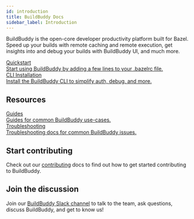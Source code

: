 ```yaml
---
id: introduction
title: BuildBuddy Docs
sidebar_label: Introduction
---
```



BuildBuddy is the open-core developer productivity platform built for Bazel. Speed up your builds with remote caching and remote execution, get insights into and debug your builds with BuildBuddy UI, and much more.

<div className="docs-block-container">
    <a href="/docs/cloud" className="docs-block">
        <div className="docs-block-icon">
            <FastForward />
        </div>
        <div className="docs-block-content">
            <div className="docs-block-title">
                Quickstart
            </div>
            <div className="docs-block-description">
                Start using BuildBuddy by adding a few lines to your .bazelrc file.
            </div>
        </div>
    </a>
        <a href="/docs/cli" className="docs-block">
        <div className="docs-block-icon">
            <Terminal />
        </div>
        <div className="docs-block-content">
            <div className="docs-block-title">
                CLI Installation 
            </div>
            <div className="docs-block-description">
                Install the BuildBuddy CLI to simplify auth, debug, and more.
            </div>
        </div>
    </a>
</div>

<!--

## Products

<div className="docs-block-container">
 <a href="/docs/ui" className="docs-block">
    <div className="docs-block-icon">
            <ChartLine />
        </div>
        <div className="docs-block-content">
            <div className="docs-block-title">
                BuildBuddy UI
            </div>
            <div className="docs-block-description">
                Get insights into and debug your builds with the BuildBuddy UI.
            </div>
        </div>
    </a> 
    <a href="/docs/remote-cache" className="docs-block">
        <div className="docs-block-icon">
            <Box />
        </div>
        <div className="docs-block-content">
            <div className="docs-block-title">
                Remote Caching
            </div>
            <div className="docs-block-description">
                Never build the same bytes twice with remote caching.
            </div>
        </div>
    </a> 
    <a href="/docs/remote-build-execution" className="docs-block">
        <div className="docs-block-icon">
            <Cpu />
        </div>
        <div className="docs-block-content">
            <div className="docs-block-title">
                Remote Execution
            </div>
            <div className="docs-block-description">
                Speed up your builds with remote execution.
            </div>
        </div>
    </a> 
    <a href="/docs/cli" className="docs-block">
        <div className="docs-block-icon">
            <ChevronRight />
        </div>
        <div className="docs-block-content">
            <div className="docs-block-title">
                CLI
            </div>
            <div className="docs-block-description">
                Get the power of BuildBuddy on the command line.
            </div>
        </div>
    </a> 
    <a href="/docs/workflows" className="docs-block">
        <div className="docs-block-icon">
            <Workflow />
        </div>
        <div className="docs-block-content">
            <div className="docs-block-title">
                Workflows
            </div>
            <div className="docs-block-description">
                Our CI service that's designed and built just for Bazel.
            </div>
        </div>
    </a>    
    <a href="/docs/remote-bazel" className="docs-block">
        <div className="docs-block-icon">
            <Cloud />
        </div>
        <div className="docs-block-content">
            <div className="docs-block-title">
                Remote Bazel
            </div>
            <div className="docs-block-description">
                Run Bazel in the cloud with resumable workspace snapshots.
            </div>
        </div>
    </a>
</div>
-->

## Resources

<div className="docs-block-container">
    <!-- <a href="/docs/cli-reference" className="docs-block">
        <div className="docs-block-icon">
            <SquareTerminal />
        </div>
        <div className="docs-block-content">
            <div className="docs-block-title">
                CLI Reference
            </div>
            <div className="docs-block-description">
                Reference docs for the BuildBuddy CLI.
            </div>
        </div>
    </a>
    <a href="/docs/self-hosted-executors" className="docs-block">
        <div className="docs-block-icon">
            <Computer />
        </div>
        <div className="docs-block-content">
            <div className="docs-block-title">
                Self-hosted executors
            </div>
            <div className="docs-block-description">
                Run BuildBuddy executors on your own infrastructure.
            </div>
        </div>
    </a> 
    <a href="/docs/bazel" className="docs-block">
        <div className="docs-block-icon">
            <FileBox />
        </div>
        <div className="docs-block-content">
            <div className="docs-block-title">
                Bazel
            </div>
            <div className="docs-block-description">
                Bazel best practices and tips.
            </div>
        </div>
    </a> -->
    <a href="/docs/guides" className="docs-block">
        <div className="docs-block-icon">
            <Book />
        </div>
        <div className="docs-block-content">
            <div className="docs-block-title">
                Guides
            </div>
            <div className="docs-block-description">
                Guides for common BuildBuddy use-cases.
            </div>
        </div>
    </a>
    <a href="/docs/troubleshooting" className="docs-block">
        <div className="docs-block-icon">
            <Bug />
        </div>
        <div className="docs-block-content">
            <div className="docs-block-title">
                Troubleshooting
            </div>
            <div className="docs-block-description">
                Troubleshooting docs for common BuildBuddy issues.
            </div>
        </div>
    </a>
</div>

## Start contributing

Check out our [contributing](contributing.md) docs to find out how to get started contributing to BuildBuddy.

## Join the discussion

Join our [BuildBuddy Slack channel](https://community.buildbuddy.io) to talk to the team, ask questions, discuss BuildBuddy, and get to know us!
